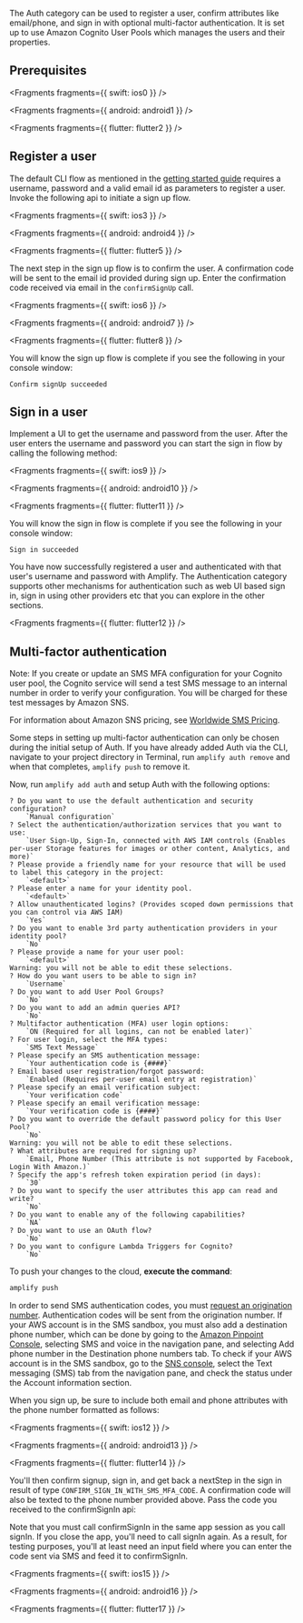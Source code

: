The Auth category can be used to register a user, confirm attributes like email/phone, and sign in with optional multi-factor authentication. It is set up to use Amazon Cognito User Pools which manages the users and their properties.

## Prerequisites


<Fragments fragments={{ swift: ios0 }} />


<Fragments fragments={{ android: android1 }} />


<Fragments fragments={{ flutter: flutter2 }} />

## Register a user

The default CLI flow as mentioned in the [getting started guide](/[platform]/prev/build-a-backend/auth/set-up-auth/) requires a username, password and a valid email id as parameters to register a user. Invoke the following api to initiate a sign up flow.


<Fragments fragments={{ swift: ios3 }} />


<Fragments fragments={{ android: android4 }} />


<Fragments fragments={{ flutter: flutter5 }} />

The next step in the sign up flow is to confirm the user. A confirmation code will be sent to the email id provided during sign up. Enter the confirmation code received via email in the `confirmSignUp` call.


<Fragments fragments={{ swift: ios6 }} />


<Fragments fragments={{ android: android7 }} />


<Fragments fragments={{ flutter: flutter8 }} />

You will know the sign up flow is complete if you see the following in your console window:

```console
Confirm signUp succeeded
```

## Sign in a user

Implement a UI to get the username and password from the user. After the user enters the username and password you can start the sign in flow by calling the following method:


<Fragments fragments={{ swift: ios9 }} />


<Fragments fragments={{ android: android10 }} />


<Fragments fragments={{ flutter: flutter11 }} />

You will know the sign in flow is complete if you see the following in your console window:

```console
Sign in succeeded
```

You have now successfully registered a user and authenticated with that user's username and password with Amplify. The Authentication category supports other mechanisms for authentication such as web UI based sign in, sign in using other providers etc that you can explore in the other sections.


<Fragments fragments={{ flutter: flutter12 }} />

## Multi-factor authentication

<Callout>
Note: If you create or update an SMS MFA configuration for your Cognito user pool, the Cognito service will send a test SMS message to an internal number in order to verify your configuration. You will be charged for these test messages by Amazon SNS.

For information about Amazon SNS pricing, see [Worldwide SMS Pricing](https://aws.amazon.com/sns/sms-pricing/).

</Callout>

Some steps in setting up multi-factor authentication can only be chosen during the initial setup of Auth. If you have already added Auth via the CLI, navigate to your project directory in Terminal, run `amplify auth remove` and when that completes, `amplify push` to remove it.

Now, run `amplify add auth` and setup Auth with the following options:

```console
? Do you want to use the default authentication and security configuration?
    `Manual configuration`
? Select the authentication/authorization services that you want to use:
    `User Sign-Up, Sign-In, connected with AWS IAM controls (Enables per-user Storage features for images or other content, Analytics, and more)`
? Please provide a friendly name for your resource that will be used to label this category in the project:
    `<default>`
? Please enter a name for your identity pool.
    `<default>`
? Allow unauthenticated logins? (Provides scoped down permissions that you can control via AWS IAM)
    `Yes`
? Do you want to enable 3rd party authentication providers in your identity pool?
    `No`
? Please provide a name for your user pool:
    `<default>`
Warning: you will not be able to edit these selections.
? How do you want users to be able to sign in?
    `Username`
? Do you want to add User Pool Groups?
    `No`
? Do you want to add an admin queries API?
    `No`
? Multifactor authentication (MFA) user login options:
    `ON (Required for all logins, can not be enabled later)`
? For user login, select the MFA types:
    `SMS Text Message`
? Please specify an SMS authentication message:
    `Your authentication code is {####}`
? Email based user registration/forgot password:
    `Enabled (Requires per-user email entry at registration)`
? Please specify an email verification subject:
    `Your verification code`
? Please specify an email verification message:
    `Your verification code is {####}`
? Do you want to override the default password policy for this User Pool?
    `No`
Warning: you will not be able to edit these selections.
? What attributes are required for signing up?
    `Email, Phone Number (This attribute is not supported by Facebook, Login With Amazon.)`
? Specify the app's refresh token expiration period (in days):
    `30`
? Do you want to specify the user attributes this app can read and write?
    `No`
? Do you want to enable any of the following capabilities?
    `NA`
? Do you want to use an OAuth flow?
    `No`
? Do you want to configure Lambda Triggers for Cognito?
    `No`
```

To push your changes to the cloud, **execute the command**:

```bash
amplify push
```

In order to send SMS authentication codes, you must [request an origination number](https://docs.aws.amazon.com/pinpoint/latest/userguide/settings-request-number.html). Authentication codes will be sent from the origination number. If your AWS account is in the SMS sandbox, you must also add a destination phone number, which can be done by going to the [Amazon Pinpoint Console](https://console.aws.amazon.com/pinpoint/), selecting SMS and voice in the navigation pane, and selecting Add phone number in the Destination phone numbers tab. To check if your AWS account is in the SMS sandbox, go to the [SNS console](https://console.aws.amazon.com/sns/), select the Text messaging (SMS) tab from the navigation pane, and check the status under the Account information section.

When you sign up, be sure to include both email and phone attributes with the phone number formatted as follows:


<Fragments fragments={{ swift: ios12 }} />


<Fragments fragments={{ android: android13 }} />


<Fragments fragments={{ flutter: flutter14 }} />

You'll then confirm signup, sign in, and get back a nextStep in the sign in result of type `CONFIRM_SIGN_IN_WITH_SMS_MFA_CODE`. A confirmation code will also be texted to the phone number provided above. Pass the code you received to the confirmSignIn api:

<Callout>
  Note that you must call confirmSignIn in the same app session as you call
  signIn. If you close the app, you'll need to call signIn again. As a result,
  for testing purposes, you'll at least need an input field where you can enter
  the code sent via SMS and feed it to confirmSignIn.
</Callout>


<Fragments fragments={{ swift: ios15 }} />


<Fragments fragments={{ android: android16 }} />


<Fragments fragments={{ flutter: flutter17 }} />
